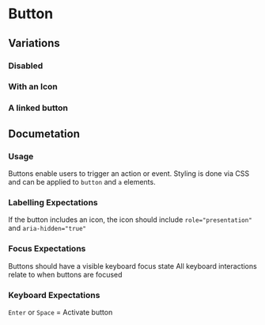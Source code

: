 
# Button
<Canvas>
  <Story id="component-buttons--default-button"/>
</Canvas>

## Variations
### Disabled
<Story id="component-buttons--disabled-button"/>

### With an Icon

<Story id="component-buttons--with-icon-button"/>

### A linked button
<Story id="component-buttons--linked-button"/>

## Documetation

### Usage
Buttons enable users to trigger an action or event. Styling is done via CSS and can be applied to `button` and `a` elements.

### Labelling Expectations
If the button includes an icon, the icon should include `role="presentation"` and `aria-hidden="true"`

### Focus Expectations
Buttons should have a visible keyboard focus state
All keyboard interactions relate to when buttons are focused

### Keyboard Expectations
`Enter` or `Space` = Activate button
